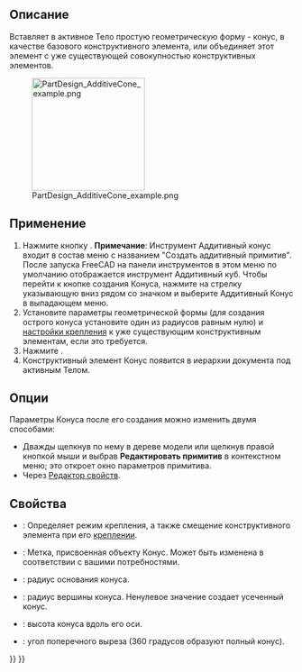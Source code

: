 <languages/>

{{Docnav/ru
|[[PartDesign_AdditiveSphere/ru|Аддитивная сфера]]
|[[PartDesign_AdditiveEllipsoid/ru|Аддитивный эллипсоид]]
|[[PartDesign_Workbench/ru|Верстак PartDesign]]
|IconL=PartDesign_AdditiveSphere.svg
|IconR=PartDesign_AdditiveEllipsoid.svg
|IconC=Workbench_PartDesign.svg
}}

{{GuiCommand/ru
|Name/ru=Аддитивный конус
|Name=PartDesign_AdditiveCone
|MenuLocation=Part Design → Создать аддитивный примитив → Аддитивный Конус
|Workbenches=[[PartDesign_Workbench/ru|PartDesign]]
|Version=0.17
|SeeAlso=[[PartDesign_CompPrimitiveAdditive/ru|Создать аддитивный примитив]], [[PartDesign_SubtractiveCone/ru|Субтрактивный конус]]
}}

==Описание==

Вставляет в активное Тело простую геометрическую форму - конус, в качестве базового конструктивного элемента, или объединяет этот элемент с уже существующей совокупностью конструктивных элементов.

[[File:PartDesign_AdditiveCone_example.png|200px]]

==Применение==

# Нажмите кнопку {{Button|[[Image:PartDesign AdditiveCone.svg|24px]] '''Аддитивный конус'''}}. '''Примечание''': Инструмент Аддитивный конус входит в состав меню с названием "Создать аддитивный примитив". После запуска FreeCAD на панели инструментов в этом меню по умолчанию отображается инструмент Аддитивный куб. Чтобы перейти к кнопке создания Конуса, нажмите на стрелку указывающую вниз рядом со значком и выберите Аддитивный Конус в выпадающем меню.
# Установите параметры геометрической формы (для создания острого конуса установите один из радиусов равным нулю) и [[Part_EditAttachment/ru|настройки крепления]] к уже существующим конструктивным элементам, если это требуется.
# Нажмите {{Button|OK}}.
# Конструктивный элемент Конус появится в иерархии документа под активным Телом.

==Опции==

Параметры Конуса после его создания можно изменить двумя способами:
* Дважды щелкнув по нему в дереве модели или щелкнув правой кнопкой мыши и выбрав '''Редактировать примитив''' в контекстном меню; это откроет окно параметров примитива.
* Через [[Property_editor/ru|Редактор свойств]].

==Свойства==

* {{PropertyData|Attachment}}: Определяет режим крепления, а также смещение конструктивного элемента при его [[Part_EditAttachment/ru|креплении]].
* {{PropertyData|Label}}: Метка, присвоенная объекту Конус. Может быть изменена в соответствии с вашими потребностями.
* {{PropertyData|Radius1}}: радиус основания конуса.
* {{PropertyData|Radius2}}: радиус вершины конуса. Ненулевое значение создает усеченный конус.
* {{PropertyData|Height}}: высота конуса вдоль его оси.
* {{PropertyData|Angle}}: угол поперечного выреза (360 градусов образуют полный конус).


{{Docnav/ru
|[[PartDesign_AdditiveSphere/ru|Аддитивная сфера]]
|[[PartDesign_AdditiveEllipsoid/ru|Аддитивный эллипсоид]]
|[[PartDesign_Workbench/ru|Верстак PartDesign]]
|IconL=PartDesign_AdditiveSphere.svg
|IconR=PartDesign_AdditiveEllipsoid.svg
|IconC=Workbench_PartDesign.svg
}}

{{PartDesign_Tools_navi{{#translation:}}}}
{{Userdocnavi{{#translation:}}}}